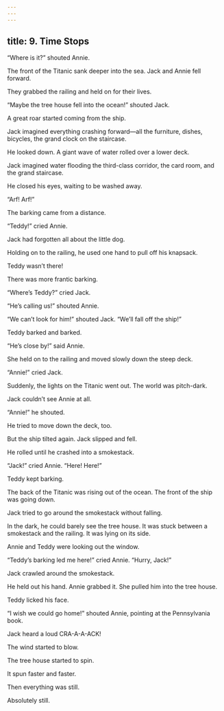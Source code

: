 ```yaml
---
---
---
```

title: 9. Time Stops
---



“Where is it?” shouted Annie.

The front of the Titanic sank deeper into the sea. Jack and Annie fell forward.

They grabbed the railing and held on for their lives.

“Maybe the tree house fell into the ocean!” shouted Jack.

A great roar started coming from the ship.

Jack imagined everything crashing forward—all the furniture, dishes, bicycles, the grand clock on the staircase.

He looked down. A giant wave of water rolled over a lower deck.

Jack imagined water flooding the third-class corridor, the card room, and the grand staircase.

He closed his eyes, waiting to be washed away.

“Arf! Arf!”

The barking came from a distance.

“Teddy!” cried Annie.

Jack had forgotten all about the little dog.

Holding on to the railing, he used one hand to pull off his knapsack.

Teddy wasn’t there!

There was more frantic barking.

“Where’s Teddy?” cried Jack.

“He’s calling us!” shouted Annie.



“We can’t look for him!” shouted Jack. “We’ll fall off the ship!”

Teddy barked and barked.

“He’s close by!” said Annie.

She held on to the railing and moved slowly down the steep deck.

“Annie!” cried Jack.

Suddenly, the lights on the Titanic went out. The world was pitch-dark.

Jack couldn’t see Annie at all.

“Annie!” he shouted.

He tried to move down the deck, too.

But the ship tilted again. Jack slipped and fell.

He rolled until he crashed into a smokestack.

“Jack!” cried Annie. “Here! Here!”

Teddy kept barking.

The back of the Titanic was rising out of the ocean. The front of the ship was going down.

Jack tried to go around the smokestack without falling.

In the dark, he could barely see the tree house. It was stuck between a smokestack and the railing. It was lying on its side.

Annie and Teddy were looking out the window.

“Teddy’s barking led me here!” cried Annie. “Hurry, Jack!”

Jack crawled around the smokestack.

He held out his hand. Annie grabbed it. She pulled him into the tree house.

Teddy licked his face.

“I wish we could go home!” shouted Annie, pointing at the Pennsylvania book.

Jack heard a loud CRA-A-A-ACK!

The wind started to blow.

The tree house started to spin.

It spun faster and faster.

Then everything was still.

Absolutely still.